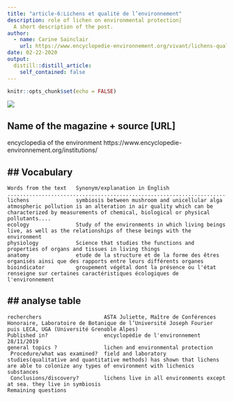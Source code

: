 ```yaml
---
title: "article-6:Lichens et qualité de l’environnement"
description: role of lichen on environmental protection|
  A short description of the post.
author:
  - name: Carine Sainclair
    url: https://www.encyclopedie-environnement.org/vivant/lichens-qualite-de-lenvironnement/
date: 02-22-2020
output:
  distill::distill_article:
    self_contained: false
---
```


```r
knitr::opts_chunk$set(echo = FALSE)
```

![](https://pixabay.com/fr/photos/protection-de-l-environnement-326923/)

## Name of the magazine + source [URL] 

 encyclopedia of the environment https://www.encyclopedie-environnement.org/institutions/

## Vocabulary 
-------------------------------------------------------------------------------------------------------------------------------------------------------------------------------------------------------------------------------------------------------------------------------------

    Words from the text   Synonym/explanation in English                                                                                           ................................................................................................                                 
    lichens               symbiosis between mushroom and unicellular alga                                                                          
    atmospheric pollution is an alteration in air quality which can be characterized by measurements of chemical, biological or physical pollutants....
    ecology               Study of the environments in which living beings live, as well as the relationships of these beings with the environment
    physiology            Science that studies the functions and properties of organs and tissues in living things                                            
    anatomy               etude de la structure et de la forme des êtres organisés ainsi que des rapports entre leurs différents organes                                                                                                                                                                 
    bioindicator          groupement végétal dont la présence ou l'état renseigne sur certaines caractéristiques écologiques de l'environnement                         

## analyse table
---------------------------------------------------------------------------------------------------------------------------------------------------------------------------------------------------------------------------------------------------------------------------------------------------

    recherchers                    ASTA Juliette, Maître de Conférences Honoraire, Laboratoire de Botanique de l’Université Joseph Fourier puis LECA, UGA (Université Grenoble Alpes)                                                                                                                                              
    Published in?                  encyclopédie de l'environnement  28/11/2019                                                                                                                       
    general topics ?               lichen and environmental protection                                                                                                                    
     Procedure/what was examined?  field and laboratory studies(qualitative and quantitative methods) has shown that lichens are able to colonize any types of environment with lichenics substances                                                                                                                                                                                                         
     Conclusions/discovery?        lichens live in all environments except at sea. they live in symbiosis                                                                             
    Remaining questions                                                                                                                                                              
